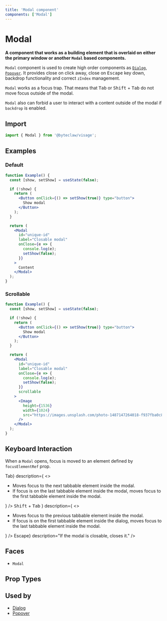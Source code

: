 ```yaml
---
title: 'Modal component'
components: ['Modal']
---
```


# Modal

**A component that works as a building element that is overlaid on either the primary window or another `Modal` based components.**

`Modal` component is used to create high order components as [`Dialog`](/components/overlays/dialog), [`Popover`](/components/overlays/popover). It provides close on click away, close on <kbd>Escape</kbd> key down, backdrop functionality and correct `zIndex` management.

`Modal` works as a focus trap. That means that <kbd>Tab</kbd> or <kbd>Shift</kbd> + <kbd>Tab</kbd> do not move focus outside of the modal.

`Modal` also can forbid a user to interact with a content outside of the modal if `backdrop` is enabled.

## Import

```js transpile=false
import { Modal } from '@byteclaw/visage';
```

## Examples

### Default

```jsx live=true
function Example() {
  const [show, setShow] = useState(false);

  if (!show) {
    return (
      <Button onClick={() => setShow(true)} type="button">
        Show modal
      </Button>
    );
  }

  return (
    <Modal
      id="unique-id"
      label="Closable modal"
      onClose={e => {
        console.log(e);
        setShow(false);
      }}
    >
      Content
    </Modal>
  );
}
```

### Scrollable

```jsx live=true
function Example() {
  const [show, setShow] = useState(false);

  if (!show) {
    return (
      <Button onClick={() => setShow(true)} type="button">
        Show modal
      </Button>
    );
  }

  return (
    <Modal
      id="unique-id"
      label="Closable modal"
      onClose={e => {
        console.log(e);
        setShow(false);
      }}
      scrollable
    >
      <Image
        height={1536}
        width={1024}
        src="https://images.unsplash.com/photo-1487147264018-f937fba0c817?ixlib=rb-1.2.1&ixid=eyJhcHBfaWQiOjEyMDd9&auto=format&fit=crop&w=1024&q=80"
      />
    </Modal>
  );
}
```

## Keyboard Interaction

When a `Modal` opens, focus is moved to an element defined by `focusElementRef` prop.

<DescriptionList>
  <DescriptionListItem
    term={<KeyboardKey>Tab</KeyboardKey>}
    description={
      <>
        <ul>
          <li>Moves focus to the next tabbable element inside the modal.</li>
          <li>
            If focus is on the last tabbable element inside the modal, moves
            focus to the first tabbable element inside the modal.
          </li>
        </ul>
      </>
    }
  />
  <DescriptionListItem
    term={
      <Text styles={{ whiteSpace: 'nowrap' }}>
        <kbd>Shift</kbd> + <kbd>Tab</kbd>
      </Text>
    }
    description={
      <>
        <ul>
          <li>
            Moves focus to the previous tabbable element inside the modal.
          </li>
          <li>
            If focus is on the first tabbable element inside the dialog, moves
            focus to the last tabbable element inside the modal.
          </li>
        </ul>
      </>
    }
  />
  <DescriptionListItem
    term={<KeyboardKey>Escape</KeyboardKey>}
    description="If the modal is closable, closes it."
  />
</DescriptionList>

## Faces

- `Modal`

## Prop Types

<PropTypes component="Modal" />

## Used by

- [Dialog](./dialog)
- [Popover](./popover)

